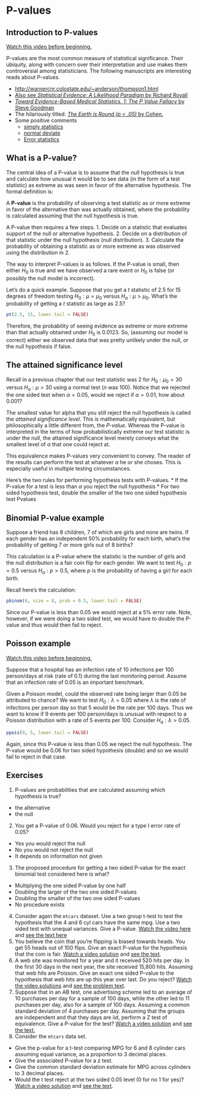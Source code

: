 # P-values

## Introduction to P-values
[Watch this video before beginning.](http://youtu.be/Ky68x_7iK6c?list=PLpl-gQkQivXiBmGyzLrUjzsblmQsLtkzJ)

P-values are the most common measure of statistical significance.
Their ubiquity, along with concern over their interpretation and use
makes them controversial among statisticians.
The following manuscripts are interesting reads about P-values.

* [http://warnercnr.colostate.edu/~anderson/thompson1.html](http://warnercnr.colostate.edu/~anderson/thompson1.html)
* [Also see *Statistical Evidence: A Likelihood Paradigm* by Richard Royall](http://www.crcpress.com/product/isbn/9780412044113)
* [*Toward Evidence-Based Medical Statistics. 1: The P Value Fallacy* by Steve Goodman](https://scholar.google.com/scholar?q=towards+evidence+based+medical+statistics+the+p-value+fallacy&hl=en&as_sdt=0&as_vis=1&oi=scholart&sa=X&ei=uOTjVNHdG4anggSMlYOwBQ&ved=0CBsQgQMwAA)
* The hilariously titled: [*The Earth is Round (p < .05)* by Cohen.](http://www.scopus.com/record/display.url?eid=2-s2.0-0039802908&origin=inward&txGid=BBE363C58BE8785BFF9E71AB60004733.ZmAySxCHIBxxTXbnsoe5w%3a2)
* Some positive comments
  * [simply statistics](http://simplystatistics.org/2012/01/06/p-values-and-hypothesis-testing-get-a-bad-rap-but-we/)
  * [normal deviate](http://normaldeviate.wordpress.com/2013/03/14/double-misunderstandings-about-p-values/)
  * [Error statistics](http://errorstatistics.com/2013/06/14/p-values-cant-be-trusted-except-when-used-to-argue-that-p-values-cant-be-trusted/)


## What is a P-value?

The central idea of a P-value is to assume that the null hypothesis is true and
calculate how unusual it would be to see data (in the form of a test statistic) as extreme as was seen
in favor of the alternative hypothesis. The formal definition is:

A **P-value** is the probability of observing a test statistic as or more extreme in
favor of the alternative than was actually obtained, where the probability
is calculated assuming that the null hypothesis is true.


A P-value then requires a few steps.
1. Decide on a statistic that evaluates support of the null or alternative hypothesis.
2. Decide on a distribution of that statistic under the null hypothesis (null distribution).
3. Calculate the probability of obtaining a statistic as or more extreme as was observed
using the distribution in 2.

The way to interpret P-values is as follows. If the P-value is small, then either $H_0$ is true and we have observed a rare event or $H_0$ is false (or possibly the null model is incorrect).

Let's do a quick example. Suppose that you get a *t* statistic of 2.5
for 15 degrees of freedom  testing $H_0:\mu = \mu_0$
versus $H_a : \mu > \mu_0$.
What's the probability of getting a *t* statistic as large as 2.5?


```r
pt(2.5, 15, lower.tail = FALSE)
```


Therefore, the probability of seeing evidence as extreme or more extreme than that actually obtained under $H_0$ is 0.0123. So, (assuming our model is correct)
either we observed data that was pretty unlikely under the null, or the null
hypothesis if false.

## The attained significance level

Recall in a previous chapter that our
test statistic was 2 for $H_0 : \mu_0  = 30$ versus $H_a:\mu > 30$
using a normal test ($n$ was 100). Notice that we rejected the one
sided test when $\alpha = 0.05$, would we reject if $\alpha = 0.01$,
how about 0.001?

The smallest value for alpha that you still reject the null hypothesis is called
the *attained significance level*.
This is mathematically equivalent, but philosophically a little different from,
the *P-value*. Whereas the P-value is interpreted in the terms of how
probabilistically extreme our test statistic is under the null, the attained
significance level merely conveys what the smallest level of $\alpha$
that one could reject at.


This equivalence makes P-values very convenient to convey. The reader of
the results can perform the test at whatever $\alpha$ he or she
choses. This is especially useful in multiple testing circumstances.

Here's the two rules for performing hypothesis tests with P-values.
* If the P-value for a test is less than $\alpha$ you reject the null hypothesis
* For two sided hypothesis test, double the smaller of the two one
  sided hypothesis test Pvalues


## Binomial P-value example
Suppose a friend has 8 children, 7 of which are girls and none are twins.
If each gender has an independent 50% probability for each birth,
what's the probability of getting 7 or more girls out of 8 births?

This calculation is a P-value where the statistic is the number of girls
and the null distribution is a fair coin flip for each gender. We want to test
$H_0: p=0.5$ versus $H_a: p > 0.5$, where $p$ is the
probability of having a girl for each birth.

Recall here's the calculation:


```r
pbinom(6, size = 8, prob = 0.5, lower.tail = FALSE)
```


Since our P-value is less than 0.05 we would reject at a 5% error rate. Note,
however, if we were doing a two sided test, we would have to double the P-value
and thus would then fail to reject.

## Poisson example
[Watch this video before beginning.](http://youtu.be/Tcw2OVyEX3s?list=PLpl-gQkQivXiBmGyzLrUjzsblmQsLtkzJ )

Suppose that a hospital has an infection rate of
10 infections per 100 person/days at risk (rate of 0.1)
during the last monitoring period. Assume that an infection rate of 0.05
is an important benchmark.

Given a Poisson model, could the observed rate being larger than
0.05 be attributed to chance? We want to test $H_0: \lambda = 0.05$
where $\lambda$ is the rate of infections per person day so that
5 would be the rate per 100 days. Thus we want to know if 9 events per
100 person/days is unusual
with respect to a Poisson distribution with a rate of 5 events per 100.
Consider $H_a: \lambda > 0.05$.


```r
ppois(9, 5, lower.tail = FALSE)
```


Again, since this P-value is less than 0.05 we reject the null hypothesis.
The P-value would be 0.06 for  two sided hypothesis (double) and so we would
fail to reject in that case.

## Exercises
1. P-values are probabilities that are calculated assuming which hypothesis is true?
  - the alternative
  - the null
2. You get a P-value of 0.06. Would you reject for a type I error rate of 0.05?
  - Yes you would reject the null
  - No you would not reject the null
  - It depends on information not given
3. The proposed procedure for getting a two sided P-value for the exact binomial test considered here is what?
  - Multiplying the one sided P-value by one half
  - Doubling the larger of the two one sided P-values
  - Doubling the smaller of the two one sided P-values
  - No procedure exists
4. Consider again the `mtcars` dataset. Use a two group t-test to test
  the hypothesis that the 4 and 6 cyl cars have the same mpg.  Use
  a two sided test with unequal variances. Give a P-value. [Watch the video here](https://www.youtube.com/watch?v=Zo5TirzS9rU&list=PLpl-gQkQivXhHOcVeU3bSJg78zaDYbP9L&index=28)
  and [see the text here](http://bcaffo.github.io/courses/06_StatisticalInference/homework/hw4.html#4)
5. You believe the coin that you're flipping is biased towards heads. You get 55 heads out of
100 flips. Give an exact P-value for the hypothesis that the coin is fair. [Watch a video solution](https://www.youtube.com/watch?v=0sqOErsfhqo&list=PLpl-gQkQivXhHOcVeU3bSJg78zaDYbP9L&index=30)
and [see the text](http://bcaffo.github.io/courses/06_StatisticalInference/homework/hw4.html#6).
6. A web site was monitored for a year and it received 520 hits per day. In the first
30 days in the next year, the site received 15,800 hits. Assuming that web hits
are Poisson. Give an exact one sided P-value to the hypothesis that web hits are up this year over last. Do you reject? [Watch the video solutions](https://www.youtube.com/watch?v=cE_88-Q7TX0&index=31&list=PLpl-gQkQivXhHOcVeU3bSJg78zaDYbP9L) and [see the problem text](http://bcaffo.github.io/courses/06_StatisticalInference/homework/hw4.html#7).
7. Suppose that in an AB test, one advertising scheme led to an average of 10 purchases per day for a sample of 100 days, while the other led to 11 purchases per day, also for a sample of 100 days.
Assuming a common standard deviation of 4 purchases per day.
Assuming that the groups are independent and that they days are iid, perform a Z test of
equivalence. Give a P-value for the test? [Watch a video solution](https://www.youtube.com/watch?v=Or4ly4rOiaA&index=32&list=PLpl-gQkQivXhHOcVeU3bSJg78zaDYbP9L) and [see the
text.](http://bcaffo.github.io/courses/06_StatisticalInference/homework/hw4.html#8)
8. Consider the `mtcars` data set.
  * Give the p-value for a t-test comparing MPG for 6 and 8 cylinder cars assuming equal variance, as a proportion to 3 decimal places.
  * Give the associated P-value for a z test.
  * Give the common standard deviation estimate for MPG across cylinders to 3 decimal places.
  * Would the t test reject at the two sided 0.05 level (0 for no 1 for yes)?
[Watch a video solution](https://www.youtube.com/watch?v=m0B5p0w2wJI&list=PLpl-gQkQivXhHOcVeU3bSJg78zaDYbP9L&index=37) and [see the text](http://bcaffo.github.io/courses/06_StatisticalInference/homework/hw4.html#13). 
